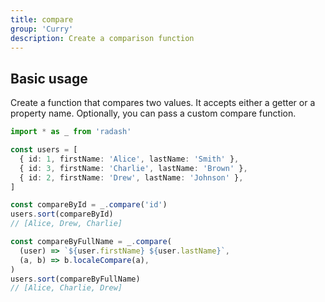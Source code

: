 ```yaml
---
title: compare
group: 'Curry'
description: Create a comparison function
---
```


## Basic usage

Create a function that compares two values. It accepts either a getter or a property name. Optionally, you can pass a custom compare function.

```ts
import * as _ from 'radash'

const users = [
  { id: 1, firstName: 'Alice', lastName: 'Smith' },
  { id: 3, firstName: 'Charlie', lastName: 'Brown' },
  { id: 2, firstName: 'Drew', lastName: 'Johnson' },
]

const compareById = _.compare('id')
users.sort(compareById)
// [Alice, Drew, Charlie]

const compareByFullName = _.compare(
  (user) => `${user.firstName} ${user.lastName}`,
  (a, b) => b.localeCompare(a),
)
users.sort(compareByFullName)
// [Alice, Charlie, Drew]
```
